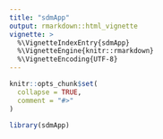 ```yaml
---
title: "sdmApp"
output: rmarkdown::html_vignette
vignette: >
  %\VignetteIndexEntry{sdmApp}
  %\VignetteEngine{knitr::rmarkdown}
  %\VignetteEncoding{UTF-8}
---
```


```r
knitr::opts_chunk$set(
  collapse = TRUE,
  comment = "#>"
)
```

```r
library(sdmApp)
```
